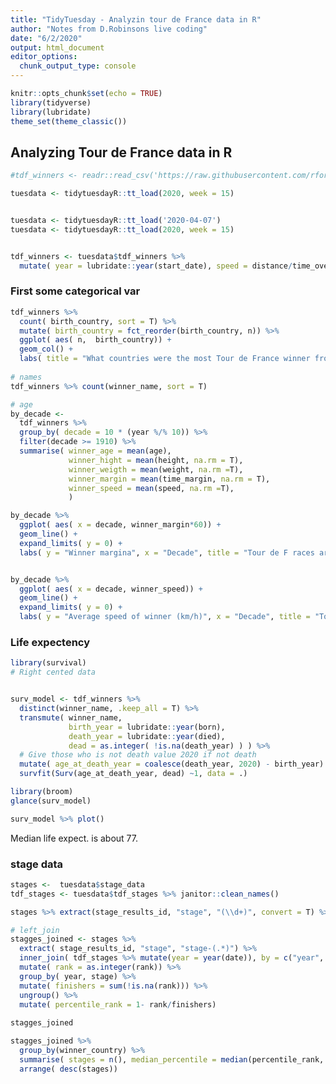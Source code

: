 ```yaml
---
title: "TidyTuesday - Analyzin tour de France data in R"
author: "Notes from D.Robinsons live coding"
date: "6/2/2020"
output: html_document
editor_options: 
  chunk_output_type: console
---
```


```r
knitr::opts_chunk$set(echo = TRUE)
library(tidyverse)
library(lubridate)
theme_set(theme_classic())
```

## Analyzing Tour de France data in R

```r

#tdf_winners <- readr::read_csv('https://raw.githubusercontent.com/rfordatascience/tidytuesday/master/data/2020/2020-04-07/tdf_winners.csv')

tuesdata <- tidytuesdayR::tt_load(2020, week = 15)


tuesdata <- tidytuesdayR::tt_load('2020-04-07')
tuesdata <- tidytuesdayR::tt_load(2020, week = 15)


tdf_winners <- tuesdata$tdf_winners %>% 
  mutate( year = lubridate::year(start_date), speed = distance/time_overall)


```

### First some categorical var
```r
tdf_winners %>%
  count( birth_country, sort = T) %>% 
  mutate( birth_country = fct_reorder(birth_country, n)) %>% 
  ggplot( aes( n,  birth_country)) +
  geom_col() +
  labs( title = "What countries were the most Tour de France winner frome?")
  
# names
tdf_winners %>% count(winner_name, sort = T)

# age 
by_decade <-  
  tdf_winners %>% 
  group_by( decade = 10 * (year %/% 10)) %>% 
  filter(decade >= 1910) %>% 
  summarise( winner_age = mean(age),
             winner_hight = mean(height, na.rm = T),
             winner_weigth = mean(weight, na.rm =T),
             winner_margin = mean(time_margin, na.rm = T),
             winner_speed = mean(speed, na.rm =T),
             ) 

by_decade %>% 
  ggplot( aes( x = decade, winner_margin*60)) +
  geom_line() +
  expand_limits( y = 0) +
  labs( y = "Winner margina", x = "Decade", title = "Tour de F races are getting closer")


by_decade %>% 
  ggplot( aes( x = decade, winner_speed)) +
  geom_line() +
  expand_limits( y = 0) +
  labs( y = "Average speed of winner (km/h)", x = "Decade", title = "Tour de F races are getting faster")

```


### Life expectency

  
```r
library(survival)
# Right cented data


surv_model <- tdf_winners %>% 
  distinct(winner_name, .keep_all = T) %>%
  transmute( winner_name, 
             birth_year = lubridate::year(born),
             death_year = lubridate::year(died), 
             dead = as.integer( !is.na(death_year) ) ) %>% 
  # Give those who is not death value 2020 if not death
  mutate( age_at_death_year = coalesce(death_year, 2020) - birth_year) %>% 
  survfit(Surv(age_at_death_year, dead) ~1, data = .) 

library(broom)  
glance(surv_model)

surv_model %>% plot()

```

Median life expect. is about 77.

### stage data

```r
stages <-  tuesdata$stage_data
tdf_stages <- tuesdata$tdf_stages %>% janitor::clean_names()

stages %>% extract(stage_results_id, "stage", "(\\d+)", convert = T) %>% distinct(stage)

# left_join
stagges_joined <- stages %>% 
  extract( stage_results_id, "stage", "stage-(.*)") %>%
  inner_join( tdf_stages %>% mutate(year = year(date)), by = c("year", "stage") ) %>% 
  mutate( rank = as.integer(rank)) %>% 
  group_by( year, stage) %>%
  mutate( finishers = sum(!is.na(rank))) %>% 
  ungroup() %>% 
  mutate( percentile_rank = 1- rank/finishers)
  
stagges_joined

stagges_joined %>% 
  group_by(winner_country) %>% 
  summarise( stages = n(), median_percentile = median(percentile_rank, na.rm = T)) %>% 
  arrange( desc(stages))


```





